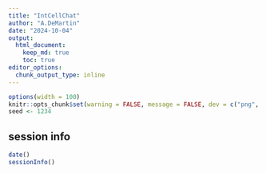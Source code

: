 ```yaml
---
title: "IntCellChat"
author: "A.DeMartin"
date: "2024-10-04"
output: 
  html_document:
    keep_md: true
    toc: true
editor_options: 
  chunk_output_type: inline
---
```


```r
options(width = 100)
knitr::opts_chunk$set(warning = FALSE, message = FALSE, dev = c("png", "pdf"))
seed <- 1234
```




















## session info
```r
date()
sessionInfo()
```